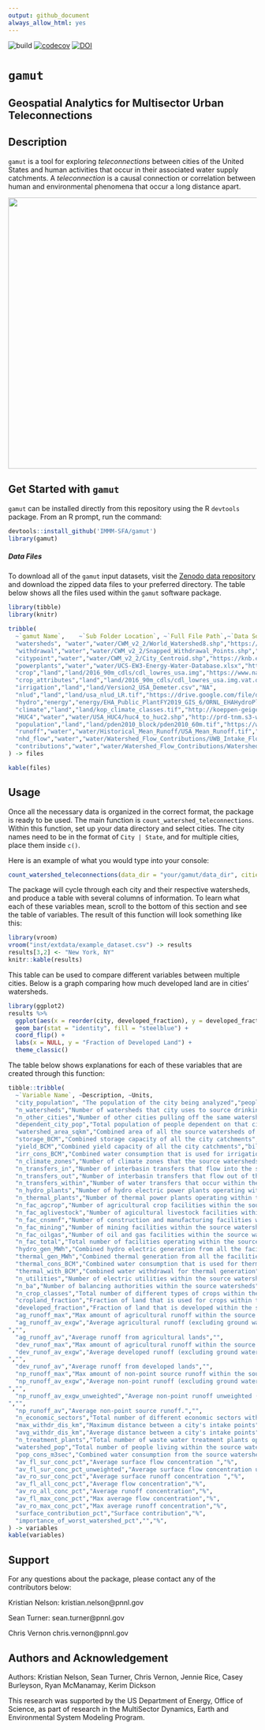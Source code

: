 ```yaml
---
output: github_document
always_allow_html: yes
---
```


<!-- README.md is generated from README.Rmd. Please edit that file -->

![build](https://github.com/IMMM-SFA/gamut/workflows/build/badge.svg) [![codecov](https://codecov.io/gh/IMMM-SFA/gamut/branch/master/graph/badge.svg?token=uF3EvxwvCO)](https://codecov.io/gh/IMMM-SFA/gamut) 
[![DOI](https://zenodo.org/badge/203447802.svg)](https://zenodo.org/badge/latestdoi/203447802) 

# `gamut`

## **G**eospatial **A**nalytics for **M**ultisector **U**rban **T**eleconnections

## Description
`gamut` is a tool for exploring *teleconnections* between cities of the United States and human activities that occur in their associated water supply catchments. A *teleconnection* is a causal connection or correlation between human and environmental phenomena that occur a long distance apart.

<p align="center">
  <img width="800" height="550" src="inst/extdata/gamut_plot.png">
</p>

## Get Started with `gamut`
`gamut` can be installed directly from this repository using the R `devtools` package. From an R prompt, run the command:
```r
devtools::install_github('IMMM-SFA/gamut')
library(gamut)
```

##### Data Files

To download all of the `gamut` input datasets, visit the [Zenodo data repository](https://zenodo.org/record/4662993#.YHTNpehKhPY) and download the zipped data files to your preferred directory. The table below shows all the files used within the `gamut` software package.
    
```r
library(tibble)
library(knitr)

tribble(
  ~`gamut Name`,	~`Sub Folder Location`, ~`Full File Path`,~`Data Source`,
  "watersheds", "water","water/CWM_v2_2/World_Watershed8.shp","https://knb.ecoinformatics.org/view/doi%3A10.5063%2FF1J67DWR",
  "withdrawal","water","water/CWM_v2_2/Snapped_Withdrawal_Points.shp","https://knb.ecoinformatics.org/view/doi%3A10.5063%2FF1J67DWR",
  "citypoint","water","water/CWM_v2_2/City_Centroid.shp","https://knb.ecoinformatics.org/view/doi%3A10.5063%2FF1J67DWR",
  "powerplants","water","water/UCS-EW3-Energy-Water-Database.xlsx","https://www.ucsusa.org/resources/ucs-ew3-energy-water-database",
  "crop","land","land/2016_90m_cdls/cdl_lowres_usa.img","https://www.nass.usda.gov/Research_and_Science/Cropland/Release/",
  "crop_attributes","land","land/2016_90m_cdls/cdl_lowres_usa.img.vat.dbf","https://www.nass.usda.gov/Research_and_Science/Cropland/Release/",
  "irrigation","land","land/Version2_USA_Demeter.csv","NA",
  "nlud","land","land/usa_nlud_LR.tif","https://drive.google.com/file/d/1vmNfwjcaLf0sZTYJ1wsB3liG37sN8gyC/view",
  "hydro","energy","energy/EHA_Public_PlantFY2019_GIS_6/ORNL_EHAHydroPlant_FY2020revised.xlsx","https://hydrosource.ornl.gov/node/250",
  "climate","land","land/kop_climate_classes.tif","http://koeppen-geiger.vu-wien.ac.at/present.htm",
  "HUC4","water","water/USA_HUC4/huc4_to_huc2.shp","http://prd-tnm.s3-website-us-west-2.amazonaws.com/?prefix=StagedProducts/Hydrography/WBD/National/GDB/",
  "population","land","land/pden2010_block/pden2010_60m.tif","https://www.sciencebase.gov/catalog/item/57753ebee4b07dd077c70868",
  "runoff","water","water/Historical_Mean_Runoff/USA_Mean_Runoff.tif","https://zenodo.org/record/4315195",
  "nhd_flow","water","water/Watershed_Flow_Contributions/UWB_Intake_Flows.shp","https://zenodo.org/record/4315195",
  "contributions","water","water/Watershed_Flow_Contributions/Watershed_Contributions.csv","https://zenodo.org/record/4315195"
) -> files

kable(files)
```

## Usage

Once all the necessary data is organized in the correct format, the package is ready to be used. The main function is `count_watershed_teleconnections`. Within this function, set up your data directory and select cities. The city names need to be in the format of `City | State`, and for multiple cities, place them inside `c()`.

Here is an example of what you would type into your console: 

```r
count_watershed_teleconnections(data_dir = "your/gamut/data_dir", cities = c("Portland | OR", "Knoxville | TN", "New York | NY", "Indianapolis | IN", "Seattle | WA"))
```

The package will cycle through each city and their respective watersheds, and produce a table with several columns of information. To learn what each of these variables mean, scroll to the bottom of this section and see the table of variables. The result of this function will look something like this:

```r
library(vroom)
vroom("inst/extdata/example_dataset.csv") -> results
results[3,2] <- "New York, NY"
knitr::kable(results)
```

This table can be used to compare different variables between multiple cities. Below is a graph comparing how much developed land are in cities' watersheds. 

```r
library(ggplot2)
results %>% 
  ggplot(aes(x = reorder(city, developed_fraction), y = developed_fraction)) +
  geom_bar(stat = "identity", fill = "steelblue") +
  coord_flip() +
  labs(x = NULL, y = "Fraction of Developed Land") +
  theme_classic() 
```


The table below shows explanations for each of these variables that are created through this function:

```r
tibble::tribble(
  ~`Variable Name`,	~Description, ~Units,
  "city_population", "The population of the city being analyzed","people",
  "n_watersheds","Number of watersheds that city uses to source drinking water","watersheds",
  "n_other_cities","Number of other cities pulling off the same watersheds","cities",
  "dependent_city_pop","Total population of people dependent on that city's watersheds","people",
  "watershed_area_sqkm","Combined area of all the source watersheds of a city","square kilometers",
  "storage_BCM","Combined storage capacity of all the city catchments","billion cubic meters",
  "yield_BCM","Combined yield capacity of all the city catchments","billion cubic meters",
  "irr_cons_BCM","Combined water consumption that is used for irrigation with the watersheds","billion cubic meters",
  "n_climate_zones","Number of climate zones that the source watersheds cover","zones",
  "n_transfers_in","Number of interbasin transfers that flow into the source watersheds","transfers",
  "n_transfers_out","Number of interbasin transfers that flow out of the source watersheds","transfers",
  "n_transfers_within","Number of water transfers that occur within the source watersheds","transfers",
  "n_hydro_plants","Number of hydro electric power plants operating within the source watersheds","plants",
  "n_thermal_plants","Number of thermal power plants operating within the source watersheds","plants",
  "n_fac_agcrop","Number of agricultural crop facilities within the source watersheds","facilities",
  "n_fac_aglivestock","Number of agicultural livestock facilities within the source watersheds","facilities",
  "n_fac_cnsmnf","Number of construction and manufacturing facilities within the source watersheds ","facilities",
  "n_fac_mining","Number of mining facilities within the source watersheds","facilities",
  "n_fac_oilgas","Number of oil and gas facilities within the source watersheds","facilities",
  "n_fac_total","Total number of facilities operating within the source watersheds","facilities",
  "hydro_gen_MWh","Combined hydro electric generation from all the facilities within the source watersheds","megawatt-hours",
  "thermal_gen_MWh","Combined thermal generation from all the facilities within the source watersheds","megawatt-hours",
  "thermal_cons_BCM","Combined water consumption that is used for thermal generation","billion cubic meters",
  "thermal_with_BCM","Combined water withdrawal for thermal generation","billion cubic meters",
  "n_utilities","Number of electric utilities within the source watersheds","utilities",
  "n_ba","Number of balancing authorities within the source watersheds","balancing authorities",
  "n_crop_classes","Total number of different types of crops within the source watersheds","crops",
  "cropland_fraction","Fraction of land that is used for crops within the source watersheds","fraction",
  "developed_fraction","Fraction of land that is developed within the source watersheds","fraction",
  "ag_runoff_max","Max amount of agricultural runoff within the source watersheds","",
  "ag_runoff_av_exgw","Average agricultural runoff (excluding ground water)
","",
  "ag_runoff_av","Average runoff from agricultural lands","",
  "dev_runof_max","Max amount of agricultural runoff within the source watersheds","",
  "dev_runof_av_exgw","Average developed runoff (excluding ground water)
","",
  "dev_runof_av","Average runoff from developed lands","",
  "np_runoff_max","Max amount of non-point source runoff within the source watersheds","",
  "np_runoff_av_exgw","Average non-point runoff (excluding ground water)
","",
  "np_runoff_av_exgw_unweighted","Average non-point runoff unweighted (excluding ground water)
","",
  "np_runoff_av","Average non-point source runoff.","",
  "n_economic_sectors","Total number of different economic sectors within the source watersheds","sectors",
  "max_withdr_dis_km","Maximum distance between a city's intake points","kilometers",
  "avg_withdr_dis_km","Average distance between a city's intake points","kilometers",
  "n_treatment_plants","Total number of waste water treatment plants operating within the source watersheds","plants",
  "watershed_pop","Total number of people living within the source watershed boundaries","people",
  "pop_cons_m3sec","Combined water consumption from the source watersheds that is used for people","m3/sec",
  "av_fl_sur_conc_pct","Average surface flow concentration ","%",
  "av_fl_sur_conc_pct_unweighted","Average surface flow concentration unweighted ","%",
  "av_ro_sur_conc_pct","Average surface runoff concentration ","%",
  "av_fl_all_conc_pct","Average flow concentration","%",
  "av_ro_all_conc_pct","Average runoff concentration","%",
  "av_fl_max_conc_pct","Max average flow concentration","%",
  "av_ro_max_conc_pct","Max average runoff concentration","%",
  "surface_contribution_pct","Surface contribution","%",
  "importance_of_worst_watershed_pct","","%",
) -> variables
kable(variables)
```

## Support

For any questions about the package, please contact any of the contributors below:

Kristian Nelson:
kristian.nelson@pnnl.gov

Sean Turner:
sean.turner@pnnl.gov

Chris Vernon
chris.vernon@pnnl.gov


## Authors and Acknowledgement 

Authors: Kristian Nelson, Sean Turner, Chris Vernon, Jennie Rice, Casey Burleyson, Ryan McManamay, Kerim Dickson

This research was supported by the US Department of Energy, Office of Science, as 
part of research in the MultiSector Dynamics, Earth and Environmental System Modeling Program.





